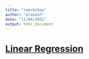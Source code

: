```yaml
---
title: "rworkshop"
author: "pravesh"
date: "11/08/2021"
output: html_document
---
```



# [Linear Regression](1.LinearRegression.html)



